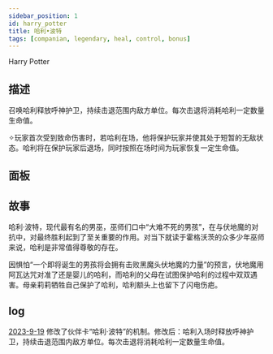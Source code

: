 ```yaml
---
sidebar_position: 1
id: harry_potter
title: 哈利•波特
tags: [companian, legendary, heal, control, bonus]
---
```


Harry Potter

<!--truncate-->



<CardBasics cardKey={id}/>


## 描述

召唤哈利释放呼神护卫，持续击退范围内敌方单位。每次击退将消耗哈利一定数量生命值。

✧玩家首次受到致命伤害时，若哈利在场，他将保护玩家并使其处于短暂的无敌状态。哈利将在保护玩家后退场，同时按照在场时间为玩家恢复一定生命值。

## 面板


<LevelComponent/>


<CardDynamicTable cardKey={id}/>


<CardComplexTable cardKey={id}/>





## 故事

哈利·波特，现代最有名的男巫，巫师们口中“大难不死的男孩”，在与伏地魔的对抗中，对最终胜利起到了至关重要的作用。对当下就读于霍格沃茨的众多少年巫师来说，哈利是非常值得尊敬的存在。

因惧怕“一个即将诞生的男孩将会拥有击败黑魔头伏地魔的力量”的预言，伏地魔用阿瓦达咒对准了还是婴儿的哈利，而哈利的父母在试图保护哈利的过程中双双遇害。母亲莉莉牺牲自己保护了哈利，哈利额头上也留下了闪电伤疤。


## log

[2023-9-19](/blog/230914-update-annc)
修改了伙伴卡“哈利·波特”的机制。修改后：哈利入场时释放呼神护卫，持续击退范围内敌方单位。每次击退将消耗哈利一定数量生命值。
